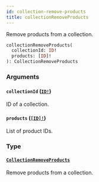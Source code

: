 ```yaml
---
id: collection-remove-products
title: collectionRemoveProducts
---
```


Remove products from a collection.

```graphql
collectionRemoveProducts(
  collectionId: ID!
  products: [ID]!
): CollectionRemoveProducts

```

### Arguments

#### `collectionId` ([`ID!`](/developer/api-reference/scalars/id))

ID of a collection.

#### `products` ([`[ID]!`](/developer/api-reference/scalars/id))

List of product IDs.

### Type

#### [`CollectionRemoveProducts`](/developer/api-reference/objects/collection-remove-products)

Remove products from a collection.
